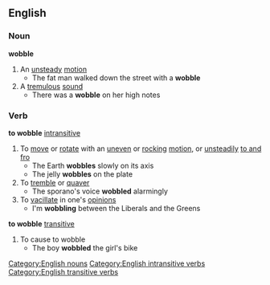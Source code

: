 ==English==
===Noun===
'''wobble'''
#An [[unsteady]] [[motion]]
#* The fat man walked down the street with a '''wobble'''
#A [[tremulous]] [[sound]]
#* There was a '''wobble''' on her high notes
===Verb===
'''to wobble''' [[intransitive]]
#To [[move]] or [[rotate]] with an [[uneven]] or [[rock]]ing [[motion]], or [[unsteadily]] [[to and fro]]
#* The Earth '''wobbles''' slowly on its axis
#* The jelly '''wobbles''' on the plate
#To [[tremble]] or [[quaver]]
#* The sporano's voice '''wobbled''' alarmingly
#To [[vacillate]] in one's [[opinion]]s
#* I'm '''wobbling''' between the Liberals and the Greens
'''to wobble''' [[transitive]]
#To cause to wobble
#* The boy '''wobbled''' the girl's bike
[[Category:English nouns]]
[[Category:English intransitive verbs]]
[[Category:English transitive verbs]]